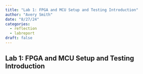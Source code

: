 ```yaml
---
title: "Lab 1: FPGA and MCU Setup and Testing Introduction"
author: "Avery Smith"
date: "8/27/24"
categories:
  - reflection
  - labreport
draft: false
---
```


## Lab 1: FPGA and MCU Setup and Testing Introduction